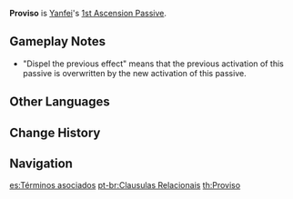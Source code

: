 {{Talent Infobox
|image         = Talent Proviso.png
|character     = Yanfei
|type          = 1st Ascension Passive
|info          = When Yanfei consumes Scarlet Seals by using a [[Seal of Approval|Charged Attack]], each Scarlet Seal will increase Yanfei's {{Color|Pyro DMG Bonus}} by 5%. This effects{{sic}} lasts for 6s. When a Charged Attack is used again during the effect's duration, it will dispel the previous effect.
|utility1      = Charged Attack
|utility2      = Pyro DMG Bonus
}}
'''Proviso''' is [[Yanfei]]'s [[1st Ascension Passive]].

==Gameplay Notes==
* "Dispel the previous effect" means that the previous activation of this passive is overwritten by the new activation of this passive.

==Other Languages==
{{Other Languages
|en      = Proviso
|zhs     = 关联条款
|zhs_rm  = Guānlián Tiáokuǎn
|zht     = 相關條款
|zht_rm  = Guānlián Tiáokuǎn
|zh_tl   = 
|ja      = 関連条約
|ja_rm   = Kanren Jouyaku
|ja_tl   = Relation Treaty
|ko      = 관련 조항
|ko_rm   = Gwanryeon Johang
|ko_tl   = Related Article
|es      = Términos asociados
|es_tl   = Associated Terms
|fr      = Dispositions supplémentaires
|fr_tl   = Additional Provisions
|ru      = Оговорка
|ru_tl   = Proviso
|th      = Proviso
|vi      = Điều Khoản Liên Quan
|vi_tl   = 
|de      = Koppelungsklausel
|de_tl   = Connection Clause
|id      = Proviso
|pt      = Clausulas Relacionais
|pt_tl   = 
}}

==Change History==
{{Change History|1.5}}

==Navigation==
{{Talent Navbox|Yanfei}}

[[es:Términos asociados]]
[[pt-br:Clausulas Relacionais]]
[[th:Proviso]]